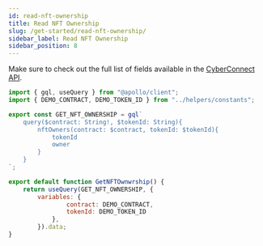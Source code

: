 ```yaml
---
id: read-nft-ownership
title: Read NFT Ownership
slug: /get-started/read-nft-ownership/
sidebar_label: Read NFT Ownership
sidebar_position: 8
---
```


Make sure to check out the full list of fields available in the [CyberConnect API](/cyberconnect-api/overview/).

```jsx title="/src/queries/GetNFTOwnership.js"
import { gql, useQuery } from "@apollo/client";
import { DEMO_CONTRACT, DEMO_TOKEN_ID } from "../helpers/constants";

export const GET_NFT_OWNERSHIP = gql`
    query($contract: String!, $tokenId: String){
        nftOwners(contract: $contract, tokenId: $tokenId){
            tokenId
            owner
        }
    }
`;

export default function GetNFTOwnwrship() {
    return useQuery(GET_NFT_OWNERSHIP, {
        variables: {
                contract: DEMO_CONTRACT,
                tokenId: DEMO_TOKEN_ID
            },
        }).data;
}
```
